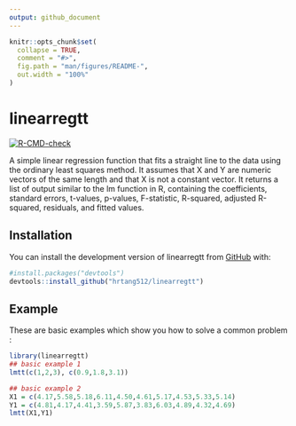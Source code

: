```yaml
---
output: github_document
---
```


<!-- README.md is generated from README.Rmd. Please edit that file -->

```r
knitr::opts_chunk$set(
  collapse = TRUE,
  comment = "#>",
  fig.path = "man/figures/README-",
  out.width = "100%"
)
```

# linearregtt

<!-- badges: start -->
[![R-CMD-check](https://github.com/hrtang512/linearregtt/actions/workflows/R-CMD-check.yaml/badge.svg)](https://github.com/hrtang512/linearregtt/actions/workflows/R-CMD-check.yaml)
<!-- badges: end -->

A simple linear regression function that fits a straight line to the data using the ordinary least squares method. It assumes that X and Y are numeric vectors of the same length and that X is not a constant vector. It returns a list of output similar to the lm function in R, containing the coefficients, standard errors, t-values, p-values, F-statistic, R-squared, adjusted R-squared, residuals, and fitted values.

## Installation

You can install the development version of linearregtt from [GitHub](https://github.com/) with:

```r
#install.packages("devtools")
devtools::install_github("hrtang512/linearregtt")
```

## Example

These are basic examples which show you how to solve a common problem :

```r
library(linearregtt)
## basic example 1
lmtt(c(1,2,3), c(0.9,1.8,3.1))

## basic example 2
X1 = c(4.17,5.58,5.18,6.11,4.50,4.61,5.17,4.53,5.33,5.14)
Y1 = c(4.81,4.17,4.41,3.59,5.87,3.83,6.03,4.89,4.32,4.69)
lmtt(X1,Y1)
```
